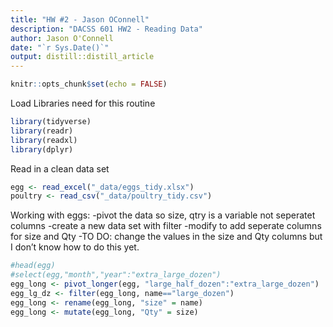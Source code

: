 ```yaml
---
title: "HW #2 - Jason OConnell"
description: "DACSS 601 HW2 - Reading Data"
author: Jason O'Connell
date: "`r Sys.Date()`"
output: distill::distill_article
---
```


```r
knitr::opts_chunk$set(echo = FALSE)
```

Load Libraries need for this routine
```r
library(tidyverse)
library(readr)
library(readxl)
library(dplyr)
```

Read in a clean data set
```r
egg <- read_excel("_data/eggs_tidy.xlsx")
poultry <- read_csv("_data/poultry_tidy.csv")
```
Working with eggs:
  -pivot the data so size, qtry is a variable not seperatet columns
  -create a new data set with filter
  -modify to add seperate columns for size and Qty
  -TO DO: change the values in the size and Qty columns but I don't know how to do this yet.
  
```r
#head(egg)
#select(egg,"month","year":"extra_large_dozen")
egg_long <- pivot_longer(egg, "large_half_dozen":"extra_large_dozen")
egg_lg_dz <- filter(egg_long, name=="large_dozen")
egg_long <- rename(egg_long, "size" = name)
egg_long <- mutate(egg_long, "Qty" = size)  

```


